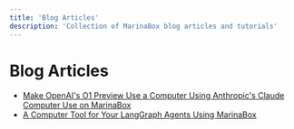 ```yaml
---
title: 'Blog Articles'
description: 'Collection of MarinaBox blog articles and tutorials'
---
```


# Blog Articles

- [Make OpenAI's O1 Preview Use a Computer Using Anthropic's Claude Computer Use on MarinaBox](https://medium.com/@bayllama/make-openais-o1-preview-use-a-computer-using-anthropic-s-claude-computer-use-on-marinabox-caefeda20a31)
- [A Computer Tool for Your LangGraph Agents Using MarinaBox](https://medium.com/@bayllama/a-computer-tool-for-your-langgraph-agents-using-marinabox-b48e0db1379c) 